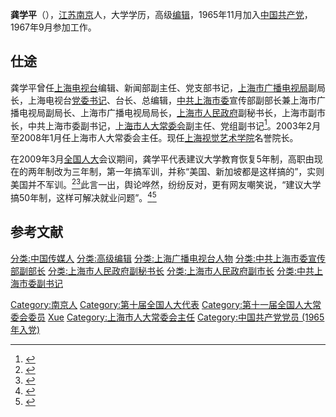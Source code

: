 '''龚学平'''（{{bd|1942年|3月}}），[[江苏|江苏]][[南京|南京]]人，大学学历，高级[[编辑|编辑]]，1965年11月加入[[中国共产党|中国共产党]]，1967年9月参加工作。

== 仕途 ==
龚学平曾任[[上海电视台|上海电视台]]编辑、新闻部副主任、党支部书记，[[上海市广播电视局|上海市广播电视局]]副局长，上海电视台[[党委书记|党委书记]]、台长、总编辑，[[中共上海市委|中共上海市委]]宣传部副部长兼上海市广播电视局副局长、上海市广播电视局局长，[[上海市人民政府|上海市人民政府]]副秘书长，上海市副市长，中共上海市委副书记，[[上海市人大常委会|上海市人大常委会]]副主任、党组副书记<ref>{{Cite web |url=http://politics.people.com.cn/GB/shizheng/252/9667/9684/6569288.html |title=龚学平同志简历 |accessdate=2009-10-01 |archive-date=2009-03-11 |archive-url=https://web.archive.org/web/20090311041048/http://politics.people.com.cn/GB/shizheng/252/9667/9684/6569288.html |dead-url=no }}</ref>。2003年2月至2008年1月任上海市人大常委会主任。现任[[上海视觉艺术学院|上海视觉艺术学院]]名誉院长。

在2009年3月[[全国人大|全国人大]]会议期间，龚学平代表建议大学教育恢复5年制，高职由现在的两年制改为三年制，第一年搞军训，并称“美国、新加坡都是这样搞的”，实则美国并不军训。<ref>{{Cite web |url=http://hn.qq.com/zt2014/angle/jiaodu6.htm |title=角度第六期_腾讯大湘网_腾讯网 |accessdate=2015-08-17 |archive-date=2017-01-02 |archive-url=https://web.archive.org/web/20170102173549/http://hn.qq.com/zt2014/angle/jiaodu6.htm |dead-url=no }}</ref><ref>{{Cite web |url=http://news.sohu.com/20090308/n262668922.shtml |title=龚学平代表：恢复大学五年制教育 第一年军训 |accessdate=2009-10-02 |archive-date=2009-03-11 |archive-url=https://web.archive.org/web/20090311162052/http://news.sohu.com/20090308/n262668922.shtml |dead-url=no }}</ref>此言一出，舆论哗然，纷纷反对，更有网友嘲笑说，“建议大学搞50年制，这样可解决就业问题”。<ref>{{Cite web |url=http://news.sina.com.cn/c/2009-03-09/022615276590s.shtml |title=上海人大原主任龚学平：大学五年制头年搞军训 |accessdate=2009-10-02 |archive-date=2009-03-12 |archive-url=https://web.archive.org/web/20090312025105/http://news.sina.com.cn/c/2009-03-09/022615276590s.shtml |dead-url=no }}</ref><ref>{{Cite web |url=http://news.hexun.com/2009-03-09/115426597_1.html |title=龚学平建议大学搞五年 第一年军训被斥荒唐 |access-date=2009-10-02 |archive-url=https://web.archive.org/web/20150509195201/http://news.hexun.com/2009-03-09/115426597_1.html |archive-date=2015-05-09 |dead-url=yes }}</ref>

==参考文献==
{{reflist}}

{{start box}}
{{s-par|prc-lpc}}
{{s-before|[[陈铁迪|陈铁迪]]}}
{{s-title|上海市人大常委会主任|2003年2月-2008年1月}}
{{s-after|[[刘云耕|刘云耕]]}}
{{end box}}

{{中华人民共和国上海市正职领导人}}
{{DEFAULTSORT:gong xueping}}
[[Category:南京人|Category:南京人]]
[[Category:第十届全国人大代表|Category:第十届全国人大代表]]
[[Category:第十一届全国人大常委会委员|Category:第十一届全国人大常委会委员]]
[[Category:龚姓|Xue]]
[[分类:中国传媒人|分类:中国传媒人]]
[[分类:高级编辑|分类:高级编辑]]
[[分类:上海广播电视台人物|分类:上海广播电视台人物]]
[[分类:中共上海市委宣传部副部长|分类:中共上海市委宣传部副部长]]
[[分类:上海市人民政府副秘书长|分类:上海市人民政府副秘书长]]
[[分类:上海市人民政府副市长|分类:上海市人民政府副市长]]
[[分类:中共上海市委副书记|分类:中共上海市委副书记]]
[[Category:上海市人大常委会主任|Category:上海市人大常委会主任]]
[[Category:中国共产党党员_(1965年入党)|Category:中国共产党党员 (1965年入党)]]